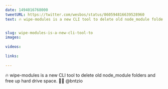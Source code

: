 ```yaml
---
date: 1494016768000
tweetURL: https://twitter.com/wesbos/status/860594816639528960
text: 🔥 wipe-modules is a new CLI tool to delete old node_module folders and free up hard drive space. 👏🏻 @bntzio


slug: wipe-modules-is-a-new-cli-tool-to
images:
  
videos:
  
links:
  
---
```

🔥 wipe-modules is a new CLI tool to delete old node_module folders and free up hard drive space. 👏🏻 @bntzio
